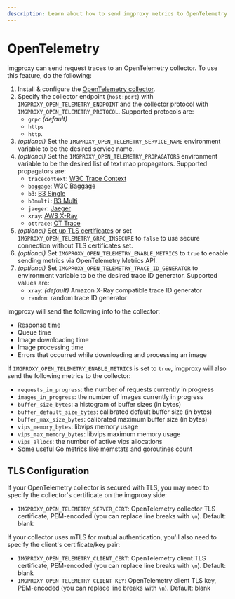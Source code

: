 ```yaml
---
description: Learn about how to send imgproxy metrics to OpenTelemetry
---
```


# OpenTelemetry

imgproxy can send request traces to an OpenTelemetry collector. To use this feature, do the following:

1. Install & configure the [OpenTelemetry collector](https://opentelemetry.io/docs/collector/).
2. Specify the collector endpoint (`host:port`) with `IMGPROXY_OPEN_TELEMETRY_ENDPOINT` and the collector protocol with `IMGPROXY_OPEN_TELEMETRY_PROTOCOL`. Supported protocols are:
    * `grpc` _(default)_
    * `https`
    * `http`.
3. _(optional)_ Set the `IMGPROXY_OPEN_TELEMETRY_SERVICE_NAME` environment variable to be the desired service name.
4. _(optional)_ Set the `IMGPROXY_OPEN_TELEMETRY_PROPAGATORS` environment variable to be the desired list of text map propagators. Supported propagators are:
    * `tracecontext`: [W3C Trace Context](https://www.w3.org/TR/trace-context/)
    * `baggage`: [W3C Baggage](https://www.w3.org/TR/baggage/)
    * `b3`: [B3 Single](https://opentelemetry.io/docs/reference/specification/context/api-propagators/#configuration)
    * `b3multi`: [B3 Multi](https://opentelemetry.io/docs/reference/specification/context/api-propagators/#configuration)
    * `jaeger`: [Jaeger](https://www.jaegertracing.io/docs/1.21/client-libraries/#propagation-format)
    * `xray`: [AWS X-Ray](https://docs.aws.amazon.com/xray/latest/devguide/xray-concepts.html#xray-concepts-tracingheader)
    * `ottrace`: [OT Trace](https://github.com/opentracing?q=basic&type=&language=)
5. _(optional)_ [Set up TLS certificates](#tls-configuration) or set `IMGPROXY_OPEN_TELEMETRY_GRPC_INSECURE` to `false` to use secure connection without TLS certificates set.
6. _(optional)_ Set `IMGPROXY_OPEN_TELEMETRY_ENABLE_METRICS` to `true` to enable sending metrics via OpenTelemetry Metrics API.
7. _(optional)_ Set `IMGPROXY_OPEN_TELEMETRY_TRACE_ID_GENERATOR` to environment variable to be the desired trace ID generator. Supported values are:
    * `xray`: _(default)_ Amazon X-Ray compatible trace ID generator
    * `random`: random trace ID generator

imgproxy will send the following info to the collector:

* Response time
* Queue time
* Image downloading time
* Image processing time
* Errors that occurred while downloading and processing an image

If `IMGPROXY_OPEN_TELEMETRY_ENABLE_METRICS` is set to `true`, imgproxy will also send the following metrics to the collector:

* `requests_in_progress`: the number of requests currently in progress
* `images_in_progress`: the number of images currently in progress
* `buffer_size_bytes`: a histogram of buffer sizes (in bytes)
* `buffer_default_size_bytes`: calibrated default buffer size (in bytes)
* `buffer_max_size_bytes`: calibrated maximum buffer size (in bytes)
* `vips_memory_bytes`: libvips memory usage
* `vips_max_memory_bytes`: libvips maximum memory usage
* `vips_allocs`: the number of active vips allocations
* Some useful Go metrics like memstats and goroutines count

## TLS Configuration

If your OpenTelemetry collector is secured with TLS, you may need to specify the collector's certificate on the imgproxy side:

* `IMGPROXY_OPEN_TELEMETRY_SERVER_CERT`: OpenTelemetry collector TLS certificate, PEM-encoded (you can replace line breaks with `\n`). Default: blank

If your collector uses mTLS for mutual authentication, you'll also need to specify the client's certificate/key pair:

* `IMGPROXY_OPEN_TELEMETRY_CLIENT_CERT`: OpenTelemetry client TLS certificate, PEM-encoded (you can replace line breaks with `\n`). Default: blank
* `IMGPROXY_OPEN_TELEMETRY_CLIENT_KEY`: OpenTelemetry client TLS key, PEM-encoded (you can replace line breaks with `\n`). Default: blank
